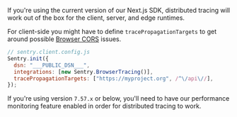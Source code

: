 If you're using the current version of our Next.js SDK, distributed tracing will work out of the box for the client, server, and edge runtimes.

For client-side you might have to define `tracePropagationTargets` to get around possible [Browser CORS](https://developer.mozilla.org/en-US/docs/Web/HTTP/CORS) issues.

```js
// sentry.client.config.js
Sentry.init({
  dsn: "___PUBLIC_DSN___",
  integrations: [new Sentry.BrowserTracing()],
  tracePropagationTargets: ["https://myproject.org", /^\/api\//],
});
```

If you're using version `7.57.x` or below, you'll need to have our <PlatformLink to="/performance/">performance monitoring feature enabled</PlatformLink> in order for distributed tracing to work.
